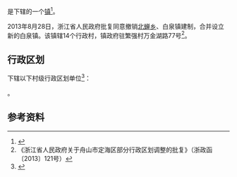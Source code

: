 {{中国乡级行政区|33/09/02/104/000}}

'''{{PAGENAMEBASE}}'''是{{PRC admin/fullname|33/09/02/104/000|3}}下辖的一个[[行政建制镇|镇]]<ref>{{PRC admin/ref sgc|{{PRC admin/parent|33/09/02/104/000}}}}</ref>。

2013年8月28日，浙江省人民政府批复同意撤销[[北蝉乡|北蝉乡]]、白泉镇建制，合并设立新的白泉镇。该镇辖14个行政村，镇政府驻繁强村万金湖路77号<ref>《浙江省人民政府关于舟山市定海区部分行政区划调整的批复》（浙政函〔2013〕121号）</ref>。

== 行政区划 ==
{{PAGENAMEBASE}}下辖以下村级行政区划单位<ref>{{PRC admin/ref sgc|33/09/02/104/000}}</ref>：

{{PRC admin/children|33/09/02/104/000}}。

== 参考资料 ==
{{reflist}}

{{浙江行政区划小作品}}
{{PRC admin/navcat|33/09/02/104/000}}
